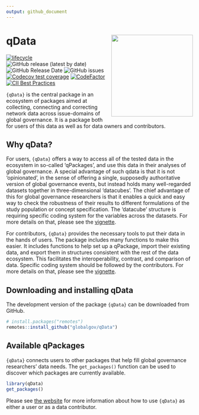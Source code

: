 ```yaml
---
output: github_document
---
```

# qData <img src="man/figures/qdata_hexlogo.png" align="right" width="220"/>

<!-- badges: start -->
[![lifecycle](https://img.shields.io/badge/lifecycle-experimental-orange.svg)](https://www.tidyverse.org/lifecycle/#experimental)
![GitHub release (latest by date)](https://img.shields.io/github/v/release/globalgov/qData)
![GitHub Release Date](https://img.shields.io/github/release-date/globalgov/qData)
![GitHub issues](https://img.shields.io/github/issues-raw/globalgov/qData)
<!-- [![HitCount](http://hits.dwyl.com/globalgov/qData.svg)](http://hits.dwyl.com/globalgov/qData) -->
[![Codecov test coverage](https://codecov.io/gh/globalgov/qData/branch/main/graph/badge.svg)](https://codecov.io/gh/globalgov/qData?branch=main)
[![CodeFactor](https://www.codefactor.io/repository/github/globalgov/qdata/badge)](https://www.codefactor.io/repository/github/globalgov/qdata)
[![CII Best Practices](https://bestpractices.coreinfrastructure.org/projects/4562/badge)](https://bestpractices.coreinfrastructure.org/projects/4562)
<!-- ![GitHub All Releases](https://img.shields.io/github/downloads/jhollway/roctopus/total) -->
<!-- badges: end -->

`{qData}` is the central package in an ecosystem of packages aimed at collecting, connecting and correcting network data across issue-domains of global governance.
It is a package both for users of this data as well as for data owners and contributors.

## Why qData?

For users, `{qData}` offers a way to access all of the tested data in the ecosystem in so-called 'qPackages',
and use this data in their analyses of global governance.
A special advantage of such qdata is that it is not 'opinionated',
in the sense of offering a single, supposedly authoritative version of global governance events,
but instead holds many well-regarded datasets together in three-dimensional 'datacubes'.
The chief advantage of this for global governance researchers is that it enables
a quick and easy way to check the robustness of their results to different formulations of
the study population or concept specification. The 'datacube' structure is requiring specific 
coding system for the variables across the datasets. 
For more details on that, please see the [vignette](https://globalgov.github.io/qData/articles/user.html).

For contributors, `{qData}` provides the necessary tools to put their data in the hands of users.
The package includes many functions to make this easier.
It includes functions to help set up a qPackage, import their existing data, 
and export them in structures consistent with the rest of the data ecosystem.
This facilitates the interoperability, contrast, and comparison of data. Specific coding system should be 
followed by the contributors.
For more details on that, please see the [vignette](https://globalgov.github.io/qData/articles/developer.html).

## Downloading and installing qData

The development version of the package `{qData}` can be downloaded from GitHub. 

```r
# install.packages("remotes")
remotes::install_github("globalgov/qData")
```

## Available qPackages

`{qData}` connects users to other packages that help fill global governance researchers' data needs.
The `get_packages()` function can be used to discover which packages are currently available.

```r
library(qData)
get_packages()
```

Please see [the website](https://globalgov.github.io/qData/) for more information about how to use `{qData}` as either a user or as a data contributor.
